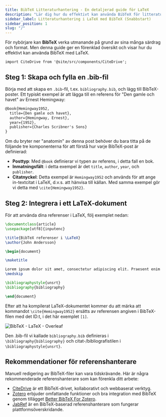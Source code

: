 ```yaml
---
title: BibTeX Litteraturhantering - En detaljerad guide för LaTeX
description: "Lär dig hur du effektivt kan använda BibTeX för litteraturhantering med LaTeX, från att skapa en .bib-fil till integration i ditt LaTeX-dokument."
sidebar_label: Litteraturhantering i LaTeX med BibTeX (Snabbstart)
sidebar_position: 1
slug: "/"
---
```


För nybörjare kan **BibTeX** verka utmanande på grund av sina många särdrag och format. Men denna guide ger en förenklad översikt och visar hur du effektivt kan använda BibTeX med LaTeX.

```mdx-code-block
import CiteDrive from '@site/src/components/CiteDrive';
```
<CiteDrive /> 

## Steg 1: Skapa och fylla en .bib-fil

Börja med att skapa en `.bib`-fil, t.ex. `bibliography.bib`, och lägg till BibTeX-poster. Ett typiskt exempel är att lägga till en referens för "Den gamle och havet" av Ernest Hemingway:

```latex
@book{Hemingway1952,
  title={Den gamle och havet},
  author={Hemingway, Ernest},
  year={1952},
  publisher={Charles Scribner's Sons}
}
```

Om du bryter ner "anatomin" av denna post behöver du bara titta på de följande tre komponenterna för att förstå hur varje BibTeX-post är definierad:

- **Posttyp**: Med `@book` definierar vi typen av referens, i detta fall en bok.
- **Inmatningsfält**: i detta exempel är det `title`, `author`, `year`, och `publisher`.
- **Citatnyckel**: Detta exempel är `Hemingway1952` och används för att ange in-textcitat i LaTeX, d.v.s. att hänvisa till källan. Med samma exempel gör vi detta med `\cite{Hemingway1952}`.

## Steg 2: Integrera i ett LaTeX-dokument

För att använda dina referenser i LaTeX, följ exemplet nedan:

```latex
\documentclass{article}
\usepackage[utf8]{inputenc}

\title{BibTeX referenser i \LaTeX}
\author{John Andersson}

\begin{document}

\maketitle

Lorem ipsum dolor sit amet, consectetur adipiscing elit. Praesent enim urna, dapibus et bibendum vel, consectetur et turpis. Cras a molestie nulla. \cite{Hemingway1952}
\medskip

\bibliographystyle{unsrt}
\bibliography{bibliography}

\end{document}
```

Efter att ha kompilerat LaTeX-dokumentet kommer du att märka att kommandot `\cite{Hemingway1952}` ersätts av referensen angiven i BibTeX-filen med det ID:t, i det här exemplet `[1]`.

![BibTeX - LaTeX - Overleaf](@site/static/img/tutorial/LaTeX_Overleaf_BibTeX-Example.png)

Den .bib-fil vi kallade `bibliography.bib` definieras i `\bibliography{bibliography}` och citat-/bibliografistilen i `\bibliographystyle{unsrt}`.

## Rekommendationer för referenshanterare

Manuell redigering av BibTeX-filer kan vara tidskrävande. Här är några rekommenderade referenshanterare som kan förenkla ditt arbete:

- [CiteDrive](https://www.citedrive.com/) är ett BibTeX-drivet, kollaborativt och webbaserat verktyg.
- [Zotero](https://www.zotero.org/) erbjuder omfattande funktioner och bra integration med BibTeX genom tillägget [Better BibTeX For Zotero](https://retorque.re/zotero-better-bibtex/).
- [JabRef](https://www.jabref.org/) är en BibTeX-baserad referenshanterare som fungerar plattformsöverskridande.